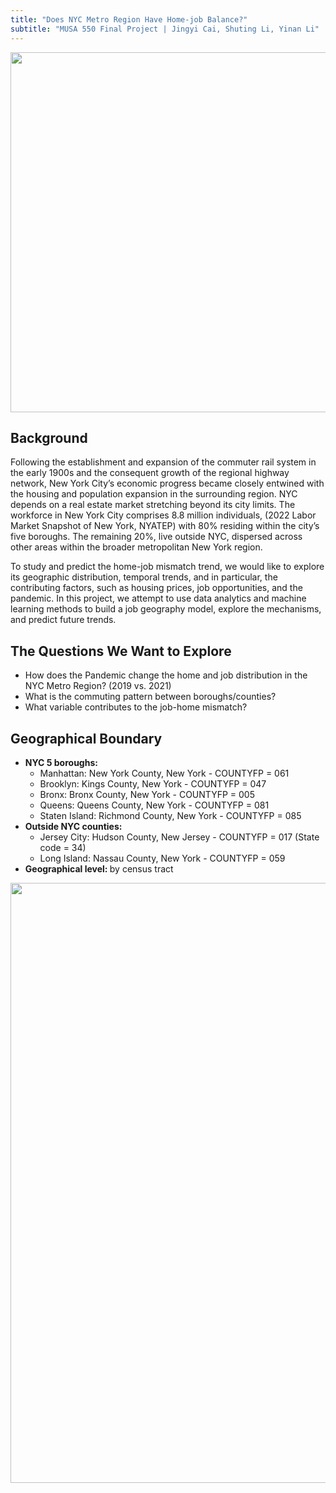 ```yaml
---
title: "Does NYC Metro Region Have Home-job Balance?"
subtitle: "MUSA 550 Final Project | Jingyi Cai, Shuting Li, Yinan Li"
---
```


![](images/home_hob_county.jpg){width=6in}

## Background

Following the establishment and expansion of the commuter rail system in the early 1900s and the consequent growth of the regional highway network, New York City's economic progress became closely entwined with the housing and population expansion in the surrounding region. NYC depends on a real estate market stretching beyond its city limits. The workforce in New York City comprises 8.8 million individuals, (2022 Labor Market Snapshot of New York, NYATEP) with 80% residing within the city's five boroughs. The remaining 20%, live outside NYC, dispersed across other areas within the broader metropolitan New York region. 

To study and predict the home-job mismatch trend, we would like to explore its geographic distribution, temporal trends, and in particular, the contributing factors, such as housing prices, job opportunities, and the pandemic. In this project, we attempt to use data analytics and machine learning methods to build a job geography model, explore the mechanisms, and predict future trends.

## The Questions We Want to Explore

- How does the Pandemic change the home and job distribution in the NYC Metro Region? (2019 vs. 2021)
- What is the commuting pattern between boroughs/counties?
- What variable contributes to the job-home mismatch?

## Geographical Boundary

- **NYC 5 boroughs:**
    - Manhattan: New York County, New York - COUNTYFP = 061
    - Brooklyn: Kings County, New York - COUNTYFP = 047
    - Bronx: Bronx County, New York - COUNTYFP = 005
    - Queens: Queens County, New York - COUNTYFP = 081
    - Staten Island: Richmond County, New York - COUNTYFP = 085

- **Outside NYC counties:**
    - Jersey City: Hudson County, New Jersey - COUNTYFP = 017 (State code = 34)
    - Long Island: Nassau County, New York - COUNTYFP = 059
    
- **Geographical level: **by census tract

![](images/boundary_map.png){width=10in}




 
